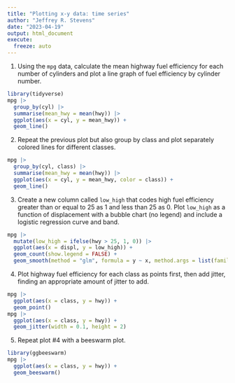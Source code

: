 ```yaml
---
title: "Plotting x-y data: time series"
author: "Jeffrey R. Stevens"
date: "2023-04-19"
output: html_document
execute:
  freeze: auto
---
```



1. Using the `mpg` data, calculate the mean highway fuel efficiency for each number of cylinders and plot a line graph of fuel efficiency by cylinder number.

```r
library(tidyverse)
mpg |> 
  group_by(cyl) |> 
  summarise(mean_hwy = mean(hwy)) |> 
  ggplot(aes(x = cyl, y = mean_hwy)) +
  geom_line()
```


2. Repeat the previous plot but also group by class and plot separately colored lines for different classes.

```r
mpg |> 
  group_by(cyl, class) |> 
  summarise(mean_hwy = mean(hwy)) |> 
  ggplot(aes(x = cyl, y = mean_hwy, color = class)) +
  geom_line()
```


3. Create a new column called `low_high` that codes high fuel efficiency greater than or equal to 25 as 1 and less than 25 as 0. Plot `low_high` as a function of displacement with a bubble chart (no legend) and include a logistic regression curve and band.

```r
mpg |> 
  mutate(low_high = ifelse(hwy > 25, 1, 0)) |> 
  ggplot(aes(x = displ, y = low_high)) +
  geom_count(show.legend = FALSE) +
  geom_smooth(method = "glm", formula = y ~ x, method.args = list(family = "binomial"))
```


4. Plot highway fuel efficiency for each class as points first, then add jitter, finding an appropriate amount of jitter to add.

```r
mpg |> 
  ggplot(aes(x = class, y = hwy)) +
  geom_point()
mpg |> 
  ggplot(aes(x = class, y = hwy)) +
  geom_jitter(width = 0.1, height = 2)
```


5. Repeat plot #4 with a beeswarm plot.

```r
library(ggbeeswarm)
mpg |> 
  ggplot(aes(x = class, y = hwy)) +
  geom_beeswarm()
```

